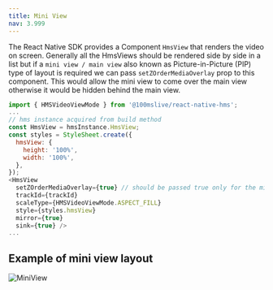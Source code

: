 ```yaml
---
title: Mini View
nav: 3.999
---
```


The React Native SDK provides a Component `HmsView` that renders the video on screen. Generally all the HmsViews should be rendered side by side in a list 
but if a `mini view / main view` also known as Picture-in-Picture (PIP) type of layout is required we can pass `setZOrderMediaOverlay` prop to this component. This would allow the mini view to come over the main view otherwise it would be hidden behind the main view.

```js
import { HMSVideoViewMode } from '@100mslive/react-native-hms';
...
// hms instance acquired from build method
const HmsView = hmsInstance.HmsView;
const styles = StyleSheet.create({
  hmsView: {
    height: '100%',
    width: '100%',
  },
});
<HmsView
  setZOrderMediaOverlay={true} // should be passed true only for the mini view / Picture in Picture
  trackId={trackId} 
  scaleType={HMSVideoViewMode.ASPECT_FILL} 
  style={styles.hmsView} 
  mirror={true} 
  sink={true} />
...
```

## Example of mini view layout
![MiniView](/docs/v2/mini-view.png)

